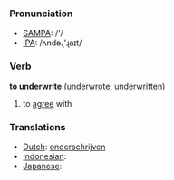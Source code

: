 === Pronunciation ===
*[[w:SAMPA|SAMPA]]: /'/
*[[w:IPA|IPA]]: /ʌndəɻ'ɻaɪt/

=== Verb ===

'''to underwrite''' ([[underwrote]], [[underwritten]])

# to [[agree]] with

=== Translations ===
*[[Dutch]]: [[onderschrijven]]
*[[Indonesian]]: [[]]
*[[Japanese]]: [[]]